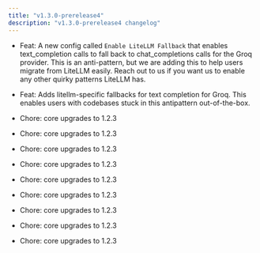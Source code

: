 ```yaml
---
title: "v1.3.0-prerelease4"
description: "v1.3.0-prerelease4 changelog"
---
```

<Update label="Bifrost(HTTP)" description="v1.3.0-prerelease4">

- Feat: A new config called `Enable LiteLLM Fallback` that enables text_completion calls to fall back to chat_completions calls for the Groq provider. This is an anti-pattern, but we are adding this to help users migrate from LiteLLM easily. Reach out to us if you want us to enable any other quirky patterns LiteLLM has.

</Update>
<Update label="Core" description="v1.3.0-prerelease4">

- Feat: Adds litellm-specific fallbacks for text completion for Groq. This enables users with codebases stuck in this antipattern out-of-the-box.

</Update>
<Update label="Framework" description="v1.3.0-prerelease4">

- Chore: core upgrades to 1.2.3

</Update>
<Update label="governance" description="v1.3.0-prerelease4">

- Chore: core upgrades to 1.2.3

</Update>
<Update label="jsonparser" description="v1.3.0-prerelease4">

- Chore: core upgrades to 1.2.3

</Update>
<Update label="logging" description="v1.3.0-prerelease4">

- Chore: core upgrades to 1.2.3

</Update>
<Update label="maxim" description="v1.3.0-prerelease4">

- Chore: core upgrades to 1.2.3

</Update>
<Update label="mocker" description="v1.3.0-prerelease4">

- Chore: core upgrades to 1.2.3

</Update>
<Update label="otel" description="v1.3.0-prerelease4">

- Chore: core upgrades to 1.2.3

</Update>
<Update label="semanticcache" description="v1.3.0-prerelease4">

- Chore: core upgrades to 1.2.3

</Update>
<Update label="telemetry" description="v1.3.0-prerelease4">

- Chore: core upgrades to 1.2.3

</Update>
